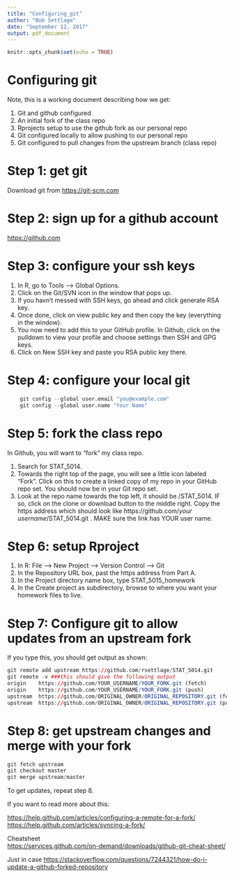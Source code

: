 ```yaml
---
title: "Configuring_git"
author: "Bob Settlage"
date: "September 12, 2017"
output: pdf_document
---
```


```r
knitr::opts_chunk$set(echo = TRUE)
```

# Configuring git

Note, this is a working document describing how we get:

1. Git and github configured
2. An initial fork of the class repo
3. Rprojects setup to use the github fork as our personal repo
4. Git configured locally to allow pushing to our personal repo
5. Git configured to pull changes from the upstream branch (class repo)


# Step 1: get git
Download git from <https://git-scm.com>  

# Step 2: sign up for a github account
<https://github.com>  

# Step 3: configure your ssh keys
1. In R, go to Tools –> Global Options.  
2. Click on the Git/SVN icon in the window that pops up.  
3. If you havn’t messed with SSH keys, go ahead and click generate RSA key.  
4. Once done, click on view public key and then copy the key (everything in the window).  
5. You now need to add this to your GitHub profile. In Github, click on the pulldown to view your profile and choose settings then SSH and GPG keys.  
6. Click on New SSH key and paste you RSA public key there.

# Step 4: configure your local git
```r
    git config --global user.email "you@example.com"  
    git config --global user.name "Your Name" 
```

# Step 5: fork the class repo
In Github, you will want to “fork” my class repo.  

1. Search for STAT_5014.  
2. Towards the right top of the page, you will see a little icon labeled “Fork”. Click on this to create a linked copy of my repo in your GitHub repo set. You should now be in your Git repo set.  
3. Look at the repo name towards the top left, it should be /STAT_5014. IF so, click on the clone or download button to the middle right. Copy the https address which should look like https://github.com/_your username_/STAT_5014.git . MAKE sure the link has YOUR user name.

# Step 6: setup Rproject

1. In R: File --> New Project --> Version Control --> Git  
2. In the Repository URL box, past the https address from Part A.  
3. In the Project directory name box, type STAT_5015_homework  
4. In the Create project as subdirectory, browse to where you want your homework files to live.

# Step 7: Configure git to allow updates from an upstream fork

If you type this, you should get output as shown:  

```r

git remote add upstream https://github.com/rsettlage/STAT_5014.git
git remote -v ###this should give the following output
origin    https://github.com/YOUR_USERNAME/YOUR_FORK.git (fetch)
origin    https://github.com/YOUR_USERNAME/YOUR_FORK.git (push)
upstream  https://github.com/ORIGINAL_OWNER/ORIGINAL_REPOSITORY.git (fetch)
upstream  https://github.com/ORIGINAL_OWNER/ORIGINAL_REPOSITORY.git (push)
```

# Step 8: get upstream changes and merge with your fork
```r
git fetch upstream
git checkout master
git merge upstream/master
```

To get updates, repeat step 8.


If you want to read more about this:  

<https://help.github.com/articles/configuring-a-remote-for-a-fork/>  
<https://help.github.com/articles/syncing-a-fork/>  

Cheatsheet  
<https://services.github.com/on-demand/downloads/github-git-cheat-sheet/>

Just in case
<https://stackoverflow.com/questions/7244321/how-do-i-update-a-github-forked-repository>
